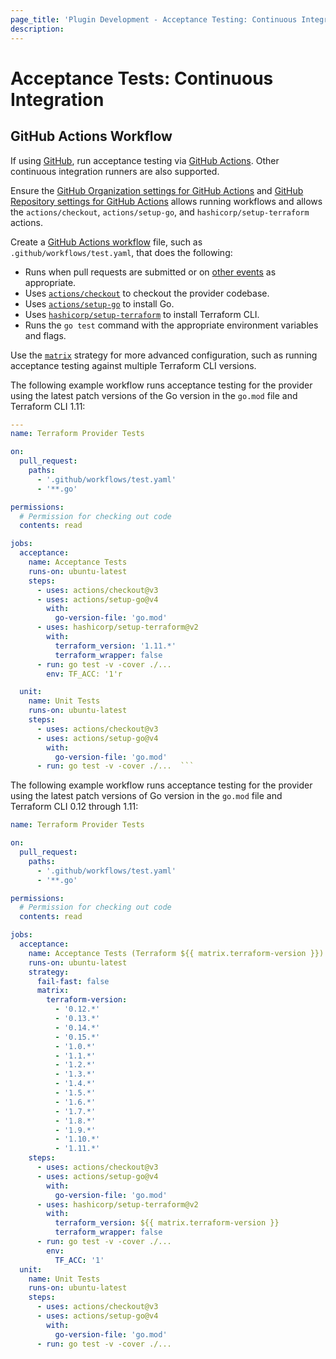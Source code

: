 ```yaml
---
page_title: 'Plugin Development - Acceptance Testing: Continuous Integration'
description:
---
```


# Acceptance Tests: Continuous Integration

## GitHub Actions Workflow

If using [GitHub](https://github.com/), run acceptance testing via [GitHub
Actions](https://github.com/features/actions). Other continuous integration
runners are also supported.

Ensure the [GitHub Organization settings for GitHub
Actions](https://docs.github.com/en/organizations/managing-organization-settings/disabling-or-limiting-github-actions-for-your-organization)
and [GitHub Repository settings for GitHub
Actions](https://docs.github.com/en/repositories/managing-your-repositorys-settings-and-features/enabling-features-for-your-repository/managing-github-actions-settings-for-a-repository)
allows running workflows and allows the `actions/checkout`, `actions/setup-go`,
and `hashicorp/setup-terraform` actions.

Create a [GitHub Actions
workflow](https://docs.github.com/en/actions/using-workflows/workflow-syntax-for-github-actions)
file, such as `.github/workflows/test.yaml`, that does the following:

- Runs when pull requests are submitted or on [other
  events](https://docs.github.com/en/actions/using-workflows/events-that-trigger-workflows)
as appropriate.
- Uses [`actions/checkout`](https://github.com/actions/checkout) to checkout
  the provider codebase.
- Uses [`actions/setup-go`](https://github.com/actions/setup-go) to install Go.
- Uses
  [`hashicorp/setup-terraform`](https://github.com/hashicorp/setup-terraform)
to install Terraform CLI.
- Runs the `go test` command with the appropriate environment variables and
  flags.

Use the
[`matrix`](https://docs.github.com/en/actions/using-workflows/workflow-syntax-for-github-actions#jobsjob_idstrategymatrix)
strategy for more advanced configuration, such as running acceptance testing
against multiple Terraform CLI versions.

The following example workflow runs acceptance testing for the provider using
the latest patch versions of the Go version in the `go.mod` file and Terraform
CLI 1.11:

```yaml
---
name: Terraform Provider Tests

on:
  pull_request:
    paths:
      - '.github/workflows/test.yaml'
      - '**.go'

permissions:
  # Permission for checking out code
  contents: read

jobs:
  acceptance:
    name: Acceptance Tests
    runs-on: ubuntu-latest
    steps:
      - uses: actions/checkout@v3
      - uses: actions/setup-go@v4
        with:
          go-version-file: 'go.mod'
      - uses: hashicorp/setup-terraform@v2
        with:
          terraform_version: '1.11.*'
          terraform_wrapper: false
      - run: go test -v -cover ./...
        env: TF_ACC: '1'r

  unit:
    name: Unit Tests
    runs-on: ubuntu-latest
    steps:
      - uses: actions/checkout@v3
      - uses: actions/setup-go@v4
        with:
          go-version-file: 'go.mod'
      - run: go test -v -cover ./...  ```
```

The following example workflow runs acceptance testing for the provider using
the latest patch versions of Go version in the `go.mod` file and Terraform CLI
0.12 through 1.11:

```yaml
name: Terraform Provider Tests

on:
  pull_request:
    paths:
      - '.github/workflows/test.yaml'
      - '**.go'

permissions:
  # Permission for checking out code
  contents: read

jobs:
  acceptance:
    name: Acceptance Tests (Terraform ${{ matrix.terraform-version }})
    runs-on: ubuntu-latest
    strategy:
      fail-fast: false
      matrix:
        terraform-version:
          - '0.12.*'
          - '0.13.*'
          - '0.14.*'
          - '0.15.*'
          - '1.0.*'
          - '1.1.*'
          - '1.2.*'
          - '1.3.*'
          - '1.4.*'
          - '1.5.*'
          - '1.6.*'
          - '1.7.*'
          - '1.8.*'
          - '1.9.*'
          - '1.10.*'
          - '1.11.*'
    steps:
      - uses: actions/checkout@v3
      - uses: actions/setup-go@v4
        with:
          go-version-file: 'go.mod'
      - uses: hashicorp/setup-terraform@v2
        with:
          terraform_version: ${{ matrix.terraform-version }}
          terraform_wrapper: false
      - run: go test -v -cover ./...
        env:
          TF_ACC: '1'
  unit:
    name: Unit Tests
    runs-on: ubuntu-latest
    steps:
      - uses: actions/checkout@v3
      - uses: actions/setup-go@v4
        with:
          go-version-file: 'go.mod'
      - run: go test -v -cover ./...
```
